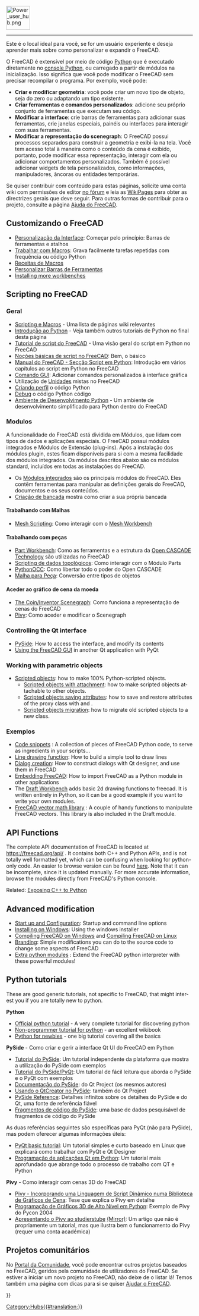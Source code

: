 <languages/>
{{TOCright}}
[[Image:Power_user_hub.png|64px]]
----

Este é o local ideal para você, se for um usuário experiente e deseja aprender mais sobre como personalizar e expandir o FreeCAD.

O FreeCAD é extensível por meio de código [[Python/pt-br|Python]] que é executado diretamente no [[Python_console/pt-br|console Python]], ou carregado a partir de módulos na inicialização. Isso significa que você pode modificar o FreeCAD sem precisar recompilar o programa. Por exemplo, você pode:

* '''Criar e modificar geometria''': você pode criar um novo tipo de objeto, seja do zero ou adaptando um tipo existente.
* '''Criar ferramentas e comandos personalizados''': adicione seu próprio conjunto de ferramentas que executam seu código.
* '''Modificar a interface''': crie barras de ferramentas para adicionar suas ferramentas, crie janelas especiais, painéis ou interfaces para interagir com suas ferramentas.
* '''Modificar a representação do scenegraph''': O FreeCAD possui processos separados para construir a geometria e exibi-la na tela. Você tem acesso total à maneira como o conteúdo da cena é exibido, portanto, pode modificar essa representação, interagir com ela ou adicionar comportamentos personalizados. Também é possível adicionar widgets de tela personalizados, como informações, manipuladores, âncoras ou entidades temporárias.

Se quiser contribuir com conteúdo para estas páginas, solicite uma conta wiki com permissões de editor [https://forum.freecad.org/viewtopic.php?f=21&t=6830 no fórum] e leia as [[WikiPages|WikiPages]] para obter as directrizes gerais que deve seguir. Para outras formas de contribuir para o projeto, consulte a página [[Help_FreeCAD|Ajuda do FreeCAD]].

<span id="Customizing_FreeCAD"></span>
== Customizando o FreeCAD ==

* [[Personalização da Interface|Personalização da Interface]]: Começar pelo princípio: Barras de ferramentas e atalhos
* [[Macros|Trabalhar com Macros]]: Grava facilmente tarefas repetidas com frequência ou código Python
* [[Macros_recipes|Receitas de Macros]]
* [[Customize_Toolbars|Personalizar Barras de Ferramentas]]
* [[Installing_more_workbenches|Installing more workbenches]]

<span id="Scripting_in_FreeCAD"></span>
== Scripting no FreeCAD ==

<span id="General"></span>
===Geral===

* [[Scripting_and_macros|Scripting e Macros]] - Uma lista de páginas wiki relevantes
* [[Introduction_to_Python|Introdução ao Python]] - Veja também outros tutoriais de Python no final desta página
* [[Python_scripting_tutorial|Tutorial de script do FreeCAD]] - Uma visão geral do script em Python no FreeCAD
* [[FreeCAD_Scripting_Basics|Noções básicas de script no FreeCAD]]: Bem, o básico
* [[Manual:A_gentle_introduction|Manual do FreeCAD - Secção Script em Python]]: Introdução em vários capítulos ao script em Python no FreeCAD
* [[Gui_Command|Comando GUI]]: Adicionar comandos personalizados à interface gráfica
* Utilização de [[Unidades|Unidades]] mistas no FreeCAD
* [[Profiling|Criando perfil]] o código Python
* [[Debugging#DebuggingPython|Debug]] o código Python código
*[[Python_Development_Environment|Ambiente de Desenvolvimento Python]] - Um ambiente de desenvolvimento simplificado para Python dentro do FreeCAD

<span id="Modules"></span>
=== Modulos ===

A funcionalidade do FreeCAD está dividida em Módulos, que lidam com tipos de dados e aplicações especiais. O FreeCAD possui módulos integrados e Módulos de Extensão (plug-ins). Após a instalação dos módulos plugin, estes ficam disponíveis para si com a mesma facilidade dos módulos integrados. Os módulos descritos abaixo são os módulos standard, incluídos em todas as instalações do FreeCAD.

* Os [[Módulos integrados|Módulos integrados]] são os principais módulos do FreeCAD. Eles contêm ferramentas para manipular as definições gerais do FreeCAD, documentos e os seus conteúdos.
* [[Criação de bancada|Criação de bancada]] mostra como criar a sua própria bancada

<span id="Working_with_Meshes"></span>
====Trabalhando com Malhas====

* [[Mesh Scripting|Mesh Scripting]]: Como interagir com o [[Mesh_Workbench|Mesh Workbench]]

<span id="Working_with_Parts"></span>
====Trabalhando com peças====

* [[Part_Workbench| Part Workbench]]: Como as ferramentas e a estrutura da [https://en.wikipedia.org/wiki/Open_CASCADE Open CASCADE Technology] são utilizadas no FreeCAD
* [[Topological data scripting|Scripting de dados topológicos]]: Como interagir com o Módulo Parts
* [[PythonOCC|PythonOCC]]: Como libertar todo o poder do Open CASCADE
* [[Mesh to Part|Malha para Peça]]: Conversão entre tipos de objetos

<span id="Accessing_the_Coin_scenegraph"></span>
====Aceder ao gráfico de cena da moeda====

* [[Scenegraph|The Coin/Inventor Scenegraph]]: Como funciona a representação de cenas do FreeCAD
* [[Pivy|Pivy]]: Como aceder e modificar o Scenegraph

<div lang="en" dir="ltr" class="mw-content-ltr">
===Controlling the Qt interface===
</div>

<div lang="en" dir="ltr" class="mw-content-ltr">
* [[PySide|PySide]]: How to access the interface, and modify its contents
* [[Embedding FreeCADGui|Using the FreeCAD GUI]] in another Qt application with PyQt
</div>

<div lang="en" dir="ltr" class="mw-content-ltr">
===Working with parametric objects===
</div>

<div lang="en" dir="ltr" class="mw-content-ltr">
* [[Scripted_objects|Scripted objects]]: how to make 100% Python-scripted objects.
** [[Scripted_objects_with_attachment|Scripted objects with attachment]]: how to make scripted objects attachable to other objects.
** [[Scripted_objects_saving_attributes|Scripted objects saving attributes]]: how to save and restore attributes of the proxy class with {{incode|dumps}} and {{incode|loads}}.
** [[Scripted_objects_migration|Scripted objects migration]]: how to migrate old scripted objects to a new class.
</div>

<span id="Examples"></span>
===Exemplos===

<div lang="en" dir="ltr" class="mw-content-ltr">
* [[Code snippets|Code snippets]] : A collection of pieces of FreeCAD Python code, to serve as ingredients in your scripts...
* [[Line drawing function|Line drawing function]]: How to build a simple tool to draw lines
* [[Dialog creation|Dialog creation]]: How to construct dialogs with Qt designer, and use them in FreeCAD
* [[Embedding FreeCAD|Embedding FreeCAD]]: How to import FreeCAD as a Python module in other applications
* The [[Draft_Workbench|Draft Workbench]] adds basic 2d drawing functions to freecad. It is written entirely in Python, so it can be a good example if you want to write your own modules.
* [[FreeCAD vector math library|FreeCAD vector math library]] : A couple of handy functions to manipulate FreeCAD vectors. This library is also included in the Draft module.
</div>

<div lang="en" dir="ltr" class="mw-content-ltr">
== API Functions ==
</div>

<div lang="en" dir="ltr" class="mw-content-ltr">
The complete API documentation of FreeCAD is located at https://freecad.org/api/ . It contains both C++ and Python APIs, and is not totally well formatted yet, which can be confusing when looking for python-only code. An easier to browse version can be found [[:Category:API|here]]. Note that it can be incomplete, since it is updated manually. For more accurate information, browse the modules directly from FreeCAD's Python console.
</div>

<div lang="en" dir="ltr" class="mw-content-ltr">
Related: [[Exposing_C%2B%2B_to_Python|Exposing C++ to Python]]
</div>

<div lang="en" dir="ltr" class="mw-content-ltr">
== Advanced modification ==
</div>

<div lang="en" dir="ltr" class="mw-content-ltr">
* [[Start_up_and_Configuration|Start up and Configuration]]: Startup and command line options
* [[Installing_on_Windows|Installing on Windows]]: Using the windows installer
* [[Compile_on_Windows|Compiling FreeCAD on Windows]] and [[Compile_on_Linux|Compiling FreeCAD on Linux]]
* [[Branding|Branding]]: Simple modifications you can do to the source code to change some aspects of FreeCAD
* [[Extra_python_modules|Extra python modules]] : Extend the FreeCAD python interpreter with these powerful modules!
</div>

<div lang="en" dir="ltr" class="mw-content-ltr">
== Python tutorials ==
</div>

<div lang="en" dir="ltr" class="mw-content-ltr">
These are good generic tutorials, not specific to FreeCAD, that might interest you if you are totally new to python.
</div>

<div lang="en" dir="ltr" class="mw-content-ltr">
'''Python'''
* [https://docs.python.org/3/tutorial/index.html Official python tutorial] - A very complete tutorial for discovering python
* [https://en.wikibooks.org/wiki/Non-Programmer%27s_Tutorial_for_Python_3 Non-programmer tutorial for python] - an excellent wikibook
* [http://npt.cc.rsu.ru/user/wanderer/ODP/Python_for_Newbies.htm Python for newbies] - one big tutorial covering all the basics
</div>

'''PySide''' - Como criar e gerir a interface Qt UI do FreeCAD em Python
* [http://zetcode.com/gui/pysidetutorial/ Tutorial do PySide]: Um tutorial independente da plataforma que mostra a utilização do PySide com exemplos
* [http://www.pythoncentral.io/series/python-pyside-pyqt-tutorial/ Tutorial do PySide/PyQt]: Um tutorial de fácil leitura que aborda o PySide e o PyQt com exemplos
* [http://qt-project.org/wiki/PySideDocumentation Documentação do PySide]: do Qt Project (os mesmos autores)
* [http://qt-project.org/wiki/QtCreator_and_PySide Usando o QtCreator no PySide]: também do Qt Project
* [http://srinikom.github.io/pyside-docs/index.html PySide Reference]: Detalhes infinitos sobre os detalhes do PySide e do Qt, uma fonte de referência fiável
* [http://nullege.com/codes/search?cq=PySide Fragmentos de código do PySide]: uma base de dados pesquisável de fragmentos de código do PySide

As duas referências seguintes são específicas para PyQt (não para PySide), mas podem oferecer algumas informações úteis:
* [http://www.cs.usfca.edu/~afedosov/qttut/ PyQt basic tutorial]: Um tutorial simples e curto baseado em Linux que explicará como trabalhar com PyQt e Qt Designer
* [http://vizzzion.org/?id=pyqt Programação de aplicações Qt em Python]: Um tutorial mais aprofundado que abrange todo o processo de trabalho com QT e Python

'''Pivy''' - Como interagir com cenas 3D do FreeCAD
* [http://citeseerx.ist.psu.edu/viewdoc/download?doi=10.1.1.108.947&rep=rep1&type=pdf Pivy - Incorporando uma Linguagem de Script Dinâmico numa Biblioteca de Gráficos de Cena]: Tese que explica o Pivy em detalhe
* [http://ftp.ntua.gr/mirror/python/pycon/dc2004/papers/47/ Programação de Gráficos 3D de Alto Nível em Python]: Exemplo de Pivy do Pycon 2004
* [https://www.semanticscholar.org/paper/Integrating-Pivy-into-Studierstube-4.2-Gruber/08c9a89c8326c87f81c2d83428029fbfb6c2ae64 Apresentando o Pivy ao studierstube] [https://www.researchgate.net/publication/228737136_Integrating_Pivy_into_Studierstube_42 (Mirror)]: Um artigo que não é propriamente um tutorial, mas que ilustra bem o funcionamento do Pivy (requer uma conta académica)

<span id="Community_projects"></span>
==Projetos comunitários== 

No [[Portal da Comunidade FreeCAD|Portal da Comunidade]], você pode encontrar outros projetos baseados no FreeCAD, geridos pela comunidade de utilizadores do FreeCAD. Se estiver a iniciar um novo projeto no FreeCAD, não deixe de o listar lá! Temos também uma página com dicas para si se quiser [[Ajudar o FreeCAD|Ajudar o FreeCAD]].


{{Powerdocnavi{{#translation:}}}}
[[Category:Hubs{{#translation:}}]]